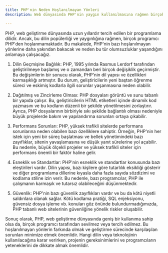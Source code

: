 ```yaml
---
title: PHP'nin Neden Hoşlanılmayan Yönleri
description: Web dünyasında PHP'nin yaygın kullanılmasına rağmen birçok programcı neden PHP'den hoşlanmaz?

---
```


PHP, web geliştirme dünyasında uzun yıllardır tercih edilen bir programlama dilidir. Ancak, bu dilin popülerliği ve yaygınlığına rağmen, birçok programcı PHP'den hoşlanmamaktadır. Bu makalede, PHP'nin bazı hoşlanılmayan yönlerine daha yakından bakacak ve neden bu tür olumsuzluklar yaşandığını anlamaya çalışacağız.

1. Dilin Geçmişine Bağlılık: PHP, 1995 yılında Rasmus Lerdorf tarafından geliştirilmeye başlamış ve o zamandan beri birçok değişiklik geçirmiştir. Bu değişimlerin bir sonucu olarak, PHP'nin dil yapısı ve özellikleri karmaşıklığı artmıştır. Bu durum, geliştiricilerin yeni baştan öğrenme süreci ve eskimiş kodlarla ilgili sorunlar yaşanmasına neden olabilir.

2. Dağıtılmış ve Zincirleme Olması: PHP dosyaları görüntü ve sunu tabanlı bir yapıda çalışır. Bu, geliştiricilerin HTML etiketleri içinde dinamik kod yazmasını ve bu kodların düzenli bir şekilde yönetilmesini zorlaştırır. Ayrıca, PHP dosyalarının birbiriyle sıkı şekilde bağlantılı olması nedeniyle büyük projelerde bakım ve yapılandırma sorunları ortaya çıkabilir.

3. Performans Sorunları: PHP, yüksek trafikli sitelerde performans sorunlarına neden olabilen bazı özelliklere sahiptir. Örneğin, PHP'nin her istek için yeni bir süreç başlatması ve bellek yönetimindeki bazı zayıflıklar, sitenin yavaşlamasına ve düşük yanıt sürelerine yol açabilir. Bu nedenle, büyük ölçekli projeler ve yüksek trafikli siteler için performans önemli bir faktör haline gelir.

4. Esneklik ve Standartlar: PHP'nin esneklik ve standartlar konusunda bazı eleştirileri vardır. Dilin yapısı, bazı kişilere göre tutarlılık eksikliği gösterir ve diğer programlama dillerine kıyasla daha fazla sayıda sözdizimi ve kodlama stiline izin verir. Bu nedenle, bazı programcılar, PHP ile çalışmanın karmaşık ve tutarsız olabileceğini düşünmektedir.

5. Güvenlik: PHP'nin bazı güvenlik zayıflıkları vardır ve bu da kötü niyetli saldırılara olanak sağlar. Kötü kodlama pratiği, SQL enjeksiyonu, güvensiz dosya işleme vb. konuları göz önünde bulundurmadığımızda, PHP tabanlı web sitelerinin güvenliğine yönelik riskler oluşabilir.

Sonuç olarak, PHP, web geliştirme dünyasında geniş bir kullanıma sahip olsa da, birçok programcı tarafından sevilmez veya tercih edilmez. Bu hoşlanılmayan yönlerin farkında olmak ve geliştirme sürecinde karşılaşılan sorunları minimize etmek önemlidir. Hangi dilin veya teknolojinin kullanılacağına karar verirken, projenin gereksinimlerini ve programcıların yeteneklerini de dikkate almak önemlidir.